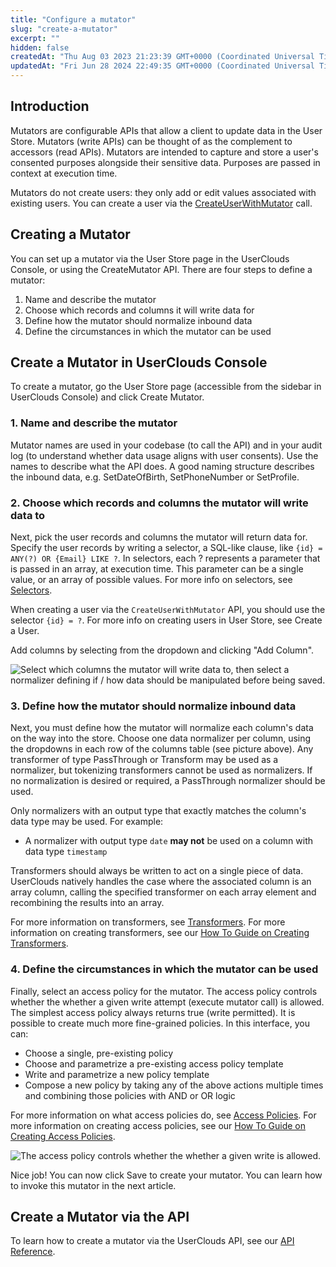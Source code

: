 ```yaml
---
title: "Configure a mutator"
slug: "create-a-mutator"
excerpt: ""
hidden: false
createdAt: "Thu Aug 03 2023 21:23:39 GMT+0000 (Coordinated Universal Time)"
updatedAt: "Fri Jun 28 2024 22:49:35 GMT+0000 (Coordinated Universal Time)"
---
```

## Introduction

Mutators are configurable APIs that allow a client to update data in the User Store. Mutators (write APIs) can be thought of as the complement to <Glossary>accessor</Glossary>s (read APIs). Mutators are intended to capture and store a user's consented <Glossary>purpose</Glossary>s alongside their sensitive data. Purposes are passed in context at execution time. 

Mutators do not create users: they only add or edit values associated with existing users. You can create a user via the [CreateUserWithMutator](/reference/post_userstore-api-users)  call. 

## Creating a Mutator

You can set up a mutator via the User Store page in the UserClouds Console, or using the CreateMutator API. There are four steps to define a mutator:

1. Name and describe the mutator
2. Choose which records and columns it will write data for
3. Define how the mutator should normalize inbound data
4. Define the circumstances in which the mutator can be used

## Create a Mutator in UserClouds Console

To create a mutator, go the User Store page (accessible from the sidebar in UserClouds Console) and click Create Mutator. 

### 1. Name and describe the mutator

Mutator names are used in your codebase (to call the API) and in your audit log (to understand whether data usage aligns with user consents). Use the names to describe what the API does. A good naming structure describes the inbound data, e.g. SetDateOfBirth, SetPhoneNumber or SetProfile.

### 2. Choose which records and columns the mutator will write data to

Next, pick the user records and <Glossary>column</Glossary>s the mutator will return data for. Specify the user records by writing a <Glossary>selector</Glossary>, a SQL-like clause, like `{id} = ANY(?) OR {Email} LIKE ?`. In selectors, each ? represents a parameter that is passed in an array, at execution time. This parameter can be a single value, or an array of possible values. For more info on selectors, see [Selectors](/docs/selectors).

When creating a user via the `CreateUserWithMutator` API, you should use the selector `{id} = ?`. For more info on creating users in User Store, see Create a User. 

Add columns by selecting from the dropdown and clicking "Add Column".

![Select which columns the mutator will write data to, then select a normalizer defining if / how data should be manipulated before being saved. ](https://files.readme.io/b410a49-image.png)


### 3. Define how the mutator should normalize inbound data

Next, you must define how the mutator will normalize each column's data on the way into the store. Choose one <Glossary>data normalizer</Glossary> per column, using the dropdowns in each row of the columns table (see picture above). Any transformer of type PassThrough or Transform may be used as a normalizer, but tokenizing transformers cannot be used as normalizers. If no normalization is desired or required, a PassThrough normalizer should be used.

Only normalizers with an output type that exactly matches the column's data type may be used. For example: 

- A normalizer with output type `date` **may not** be used on a column with data type `timestamp`

Transformers should always be written to act on a single piece of data. UserClouds natively handles the case where the associated column is an array column, calling the specified transformer on each array element and recombining the results into an array.

For more information on transformers, see [Transformers](/docs/transformers-1). For more information on creating transformers, see our [How To Guide on Creating Transformers](/docs/create-a-transformer).

### 4. Define the circumstances in which the mutator can be used

Finally, select an <Glossary>access policy</Glossary> for the mutator. The access policy controls whether the whether a given write attempt (execute mutator call) is allowed. The simplest access policy always returns true (write permitted). It is possible to create much more fine-grained policies. In this interface, you can:

- Choose a single, pre-existing policy
- Choose and parametrize a pre-existing <Glossary>access policy template</Glossary>
- Write and parametrize a new policy template
- Compose a new policy by taking any of the above actions multiple times and combining those policies with AND or OR logic

For more information on what access policies do, see [Access Policies](/docs/access-policies-1). For more information on creating access policies, see our [How To Guide on Creating Access Policies](/docs/create-an-access-policy).

![The access policy controls whether the whether a given write is allowed.](https://files.readme.io/8cb3a7a-spaces_66DzLwptb2SejhKV7Bhn_uploads_CroH4gBpzCJ5B5zSLyq5_image.webp)


Nice job! You can now click Save to create your mutator. You can learn how to invoke this mutator in the next article.

## Create a Mutator via the API

To learn how to create a mutator via the UserClouds API, see our [API Reference](/reference/post_userstore-config-mutators).
